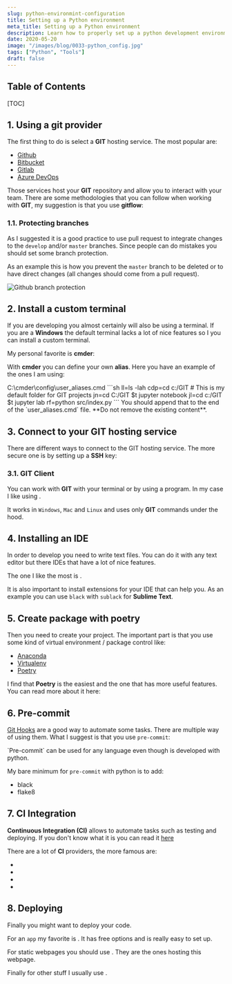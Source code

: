 ```yaml
---
slug: python-environmint-configuration
title: Setting up a Python environment
meta_title: Setting up a Python environment
description: Learn how to properly set up a python development environment with all the useful tools you can use as well as some good tips to work as a pro.
date: 2020-05-20
image: "/images/blog/0033-python_config.jpg"
tags: ["Python", "Tools"]
draft: false
---
```


## Table of Contents

[TOC]

## 1. Using a git provider

The first thing to do is select a **GIT** hosting service. The most popular are:

* [Github](https://github.com/)
* [Bitbucket](https://bitbucket.org/)
* [Gitlab](https://about.gitlab.com/)
* [Azure DevOps](https://azure.microsoft.com/services/devops/)

Those services host your **GIT** repository and allow you to interact with your team.
There are some methodologies that you can follow when working with **GIT**, my suggestion is that you use **gitflow**:

<FancyLink
  linkText="Using gitflow for code control"
  url="https://villoro.com/blog/using-gitflow"
/>

### 1.1. Protecting branches

As I suggested it is a good practice to use pull request to integrate changes to the `develop` and/or `master` branches.
Since people can do mistakes you should set some branch protection.

As an example this is how you prevent the `master` branch to be deleted or to have direct changes (all changes should come from a pull request).

![Github branch protection](../../images/posts/2020/0033-github_branch_protection.png)

## 2. Install a custom terminal

If you are developing you almost certainly will also be using a terminal.
If you are a **Windows** the default terminal lacks a lot of nice features so I you can install a custom terminal.

My personal favorite is **cmder**:

<FancyLink
  linkText="Cmder terminal for windows"
  url="https://villoro.com/blog/cmder-terminal-windows"
/>

With **cmder** you can define your own **alias**.
Here you have an example of the ones I am using:

<TerminalOutput color="stone">
  C:\cmder\config\user_aliases.cmd
</TerminalOutput>
```sh
ll=ls -lah  
cdp=cd c:/GIT  # This is my default folder for GIT projects
jn=cd C:/GIT $t jupyter notebook  
jl=cd c:/GIT $t jupyter lab  
rf=python src/index.py 
```

<Notice type="warning">
  You should append that to the end of the `user_aliases.cmd` file. **Do not remove the existing content**.
</Notice>

## 3. Connect to your GIT hosting service

There are different ways to connect to the GIT hosting service.
The more secure one is by setting up a **SSH** key:

<FancyLink
  linkText="Using git with SSH"
  url="https://villoro.com/blog/git-with-ssh"
/>

### 3.1. GIT Client

You can work with **GIT** with your terminal or by using a program.
In my case I like using <FancyLink linkText="Sublime Merge" url="https://www.sublimemerge.com/"/>.

It works in `Windows`, `Mac` and `Linux` and uses only **GIT** commands under the hood.

## 4. Installing an IDE

In order to develop you need to write text files.
You can do it with any text editor but there IDEs that have a lot of nice features.

The one I like the most is <FancyLink linkText="Sublime Text 3" url="https://www.sublimetext.com/"/>.

It is also important to install extensions for your IDE that can help you.
As an example you can use `black` with `sublack` for **Sublime Text**.

<FancyLink
  linkText="Black for code formatting"
  url="https://villoro.com/blog/black-code-formatting"
/>

## 5. Create package with poetry

Then you need to create your project. The important part is that you use some kind of virtual environment / package control like:

* [Anaconda](https://www.anaconda.com/)
* [Virtualenv](https://virtualenv.pypa.io/en/latest/)
* [Poetry](https://python-poetry.org/)

I find that **Poetry** is the easiest and the one that has more useful features.
You can read more about it here:

<FancyLink
  linkText="Poetry package manager"
  url="https://villoro.com/blog/poetry-python-package-manager"
/>

## 6. Pre-commit

[Git Hooks](https://git-scm.com/book/en/v2/Customizing-Git-Git-Hooks) are a good way to automate some tasks.
There are multiple way of using them. What I suggest is that you use `pre-commit`:

<FancyLink
  linkText="Using Pre-commit to automate tasks"
  url="https://villoro.com/blog/pre-commit"
/>

<Notice type="success">
  `Pre-commit` can be used for any language even though is developed with python.
</Notice>

My bare minimum for `pre-commit` with python is to add:

* black
* flake8

## 7. CI Integration

**Continuous Integration (CI)** allows to automate tasks such as testing and deploying.
If you don't know what it is you can read it [here](https://www.atlassian.com/continuous-delivery/continuous-integration)

There are a lot of **CI** providers, the more famous are:

* <FancyLink linkText="Travis CI" url="https://travis-ci.org/" faviconUrl="https://raw.githubusercontent.com/travis-ci/docs-travis-ci-com/master/favicon.ico"/>
* <FancyLink linkText="Jenkins" url="https://www.jenkins.io/"/>
* <FancyLink linkText="Circle CI" url="https://circleci.com/"/>
* <FancyLink linkText="Gitlab" url="https://gitlab.com/"/>

## 8. Deploying

Finally you might want to deploy your code.

For an `app` my favorite is <FancyLink linkText="Heroku" url="https://www.heroku.com/" faviconUrl="https://raw.githubusercontent.com/heroku/favicon/master/favicon.ico"/>.
It has free options and is really easy to set up.

For static webpages you should use <FancyLink linkText="Netlify" url="https://www.netlify.com/"/>.
They are the ones hosting this webpage.

Finally for other stuff I usually use <FancyLink linkText="AWS" url="https://aws.amazon.com/"/>.
